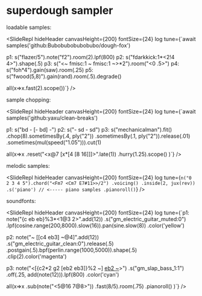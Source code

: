 
# superdough sampler

loadable samples:

<SlideRepl
  hideHeader
  canvasHeight={200}
  fontSize={24}
  log
  tune={`await samples('github:Bubobubobubobubo/dough-fox')
 
p1: s("flazer/5").note("f2").room(2).lpf(800)
p2: s("fdarkkick:1*<2!4 4>").shape(.5)
p3: s("<~ fmisc:1 ~ fmisc:1 ~>*2").room("<0 .5>")
p4: s("foh\*4").gain(saw).room(.25)
p5: s("fwood(5,8)").gain(rand).room(.5).degrade()
 
all(x=>x.fast(2).scope())`}
/>

sample chopping:

<SlideRepl
  hideHeader
  canvasHeight={200}
  fontSize={24}
  log
  tune={`await samples('github:yaxu/clean-breaks')
 
p1: s("bd - [- bd] -")
p2: s("- sd - sd")
p3: s("mechanicalman").fit()
  .chop(8).sometimesBy(.4, ply("2"))
  .sometimesBy(.1, ply("2")).release(.01)
  .sometimes(mul(speed("1.05"))).cut(1)

all(x=>x
.reset("<x@7 [x\*[4 [8 16]]]>".late(1))
.hurry(1.25).scope()
)`}
/>

melodic samples:

<SlideRepl
  hideHeader
  canvasHeight={200}
  fontSize={24}
  log
  tune={`n("0 2 3 4 5").chord("<Fm7 <Cm7 E7#11>>/2")
.voicing()
.inside(2, jux(rev))
.s('piano') // <----- piano samples
.pianoroll()`}
/>

soundfonts:

<SlideRepl
  hideHeader
  canvasHeight={200}
  fontSize={24}
  log
  tune={`p1:
note("{c eb <g a bb a> eb}%3*<1@3 2>".add(12))
  .s("gm_electric_guitar_muted:0")
  .lpf(cosine.range(200,8000).slow(16)).pan(sine.slow(8))
  .color('yellow')
 
p2:
  note("~ [[c4 <g3 a3 bb3 a3> eb3] ~@4]".add(12))
  .s("gm_electric_guitar_clean:0").release(.5)
  .postgain(.5).bpf(perlin.range(1000,5000)).shape(.5)
  .clip(2).color('magenta')
 
p3:
  note("<[{c2*2 g2 [eb2 eb3]}%2 ~] [eb2 ~](3,8)>")
  .s("gm_slap_bass_1:1")
  .off(.25, add(note(12))).lpf(800)
  .color('cyan')
  
all(x=>x
  .sub(note("<5@16 7@8>"))
  .fast(8/5).room(.75)
  .pianoroll()
)`}
/>

<div className="h-[600px]" />
